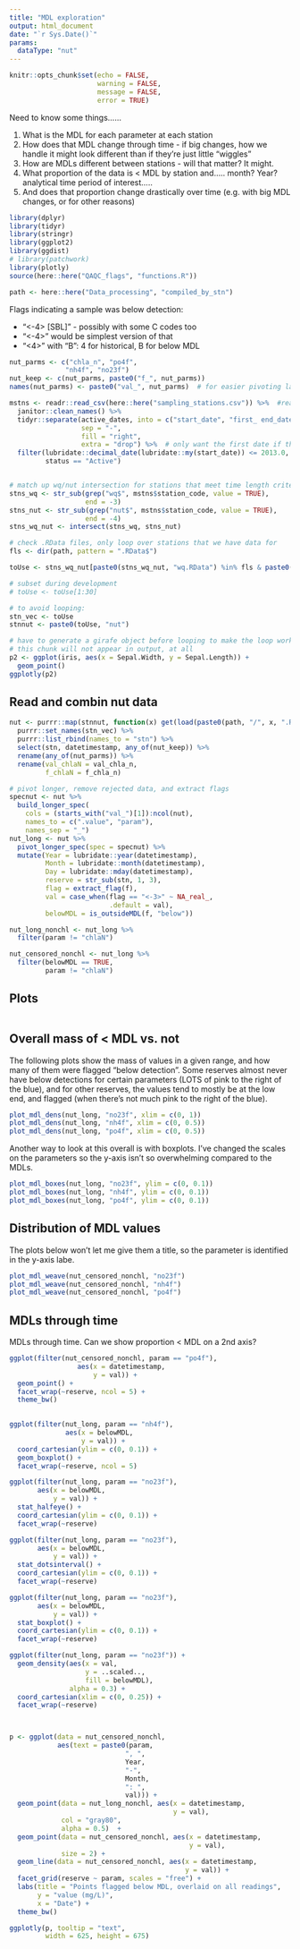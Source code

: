 ```yaml
---
title: "MDL exploration"
output: html_document
date: "`r Sys.Date()`"
params: 
  dataType: "nut"
---
```


```r
knitr::opts_chunk$set(echo = FALSE,
                      warning = FALSE,
                      message = FALSE,
                      error = TRUE)
```

Need to know some things......  

1.  What is the MDL for each parameter at each station  
2.  How does that MDL change through time - if big changes, how we handle it might look different than if they're just little "wiggles"  
3.  How are MDLs different between stations - will that matter? It might.  
4.  What proportion of the data is < MDL by station and..... month? Year? analytical time period of interest.....  
5.  And does that proportion change drastically over time (e.g. with big MDL changes, or for other reasons)  


```r
library(dplyr)
library(tidyr)
library(stringr)
library(ggplot2)
library(ggdist)
# library(patchwork)
library(plotly)
source(here::here("QAQC_flags", "functions.R"))

path <- here::here("Data_processing", "compiled_by_stn")
```

Flags indicating a sample was below detection:  

-  "<-4> [SBL]" - possibly with some C codes too  
-  "<-4>" would be simplest version of that  
-  "<4>" with "B": 4 for historical, B for below MDL  

```r
nut_parms <- c("chla_n", "po4f", 
              "nh4f", "no23f")
nut_keep <- c(nut_parms, paste0("f_", nut_parms))
names(nut_parms) <- paste0("val_", nut_parms)  # for easier pivoting later
```

```r
mstns <- readr::read_csv(here::here("sampling_stations.csv")) %>%  #read.csv threw an error for some reason
  janitor::clean_names() %>%   
  tidyr::separate(active_dates, into = c("start_date", "first_ end_date"),
                  sep = "-",
                  fill = "right",
                  extra = "drop") %>%  # only want the first date if there are multiples
  filter(lubridate::decimal_date(lubridate::my(start_date)) <= 2013.0,
         status == "Active")


# match up wq/nut intersection for stations that meet time length criteria
stns_wq <- str_sub(grep("wq$", mstns$station_code, value = TRUE),
                   end = -3)
stns_nut <- str_sub(grep("nut$", mstns$station_code, value = TRUE),
                   end = -4)
stns_wq_nut <- intersect(stns_wq, stns_nut)
```

```r
# check .RData files, only loop over stations that we have data for
fls <- dir(path, pattern = ".RData$")

toUse <- stns_wq_nut[paste0(stns_wq_nut, "wq.RData") %in% fls & paste0(stns_wq_nut, "nut.RData") %in% fls]

# subset during development
# toUse <- toUse[1:30]

# to avoid looping:
stn_vec <- toUse
stnnut <- paste0(toUse, "nut")
```

```r
# have to generate a girafe object before looping to make the loop work
# this chunk will not appear in output, at all
p2 <- ggplot(iris, aes(x = Sepal.Width, y = Sepal.Length)) +
  geom_point()
ggplotly(p2)
```

## Read and combin nut data  

```r
nut <- purrr::map(stnnut, function(x) get(load(paste0(path, "/", x, ".RData")))) %>% 
  purrr::set_names(stn_vec) %>% 
  purrr::list_rbind(names_to = "stn") %>% 
  select(stn, datetimestamp, any_of(nut_keep)) %>% 
  rename(any_of(nut_parms)) %>% 
  rename(val_chlaN = val_chla_n,
         f_chlaN = f_chla_n) 

# pivot longer, remove rejected data, and extract flags
specnut <- nut %>% 
  build_longer_spec(
    cols = (starts_with("val_")[1]):ncol(nut),
    names_to = c(".value", "param"),
    names_sep = "_")
nut_long <- nut %>% 
  pivot_longer_spec(spec = specnut) %>% 
  mutate(Year = lubridate::year(datetimestamp),
         Month = lubridate::month(datetimestamp),
         Day = lubridate::mday(datetimestamp),
         reserve = str_sub(stn, 1, 3),
         flag = extract_flag(f),
         val = case_when(flag == "<-3>" ~ NA_real_,
                         .default = val),
         belowMDL = is_outsideMDL(f, "below"))

nut_long_nonchl <- nut_long %>% 
  filter(param != "chlaN")

nut_censored_nonchl <- nut_long %>% 
  filter(belowMDL == TRUE,
         param != "chlaN")
```

## Plots  

```r

```

## Overall mass of < MDL vs. not  

The following plots show the mass of values in a given range, and how many of them were flagged "below detection". Some reserves almost never have below detections for certain parameters (LOTS of pink to the right of the blue), and for other reserves, the values tend to mostly be at the low end, and flagged (when there's not much pink to the right of the blue).  

```r
plot_mdl_dens(nut_long, "no23f", xlim = c(0, 1))
plot_mdl_dens(nut_long, "nh4f", xlim = c(0, 0.5))
plot_mdl_dens(nut_long, "po4f", xlim = c(0, 0.5))
```


Another way to look at this overall is with boxplots. I've changed the scales on the parameters so the y-axis isn't so overwhelming compared to the MDLs.    

```r
plot_mdl_boxes(nut_long, "no23f", ylim = c(0, 0.1))
plot_mdl_boxes(nut_long, "nh4f", ylim = c(0, 0.1))
plot_mdl_boxes(nut_long, "po4f", ylim = c(0, 0.1))
```


## Distribution of MDL values  

The plots below won't let me give them a title, so the parameter is identified in the y-axis labe.  

```r
plot_mdl_weave(nut_censored_nonchl, "no23f")
plot_mdl_weave(nut_censored_nonchl, "nh4f")
plot_mdl_weave(nut_censored_nonchl, "po4f")
```



## MDLs through time  

MDLs through time. Can we show proportion < MDL on a 2nd axis?  


```r
ggplot(filter(nut_censored_nonchl, param == "po4f"),
                 aes(x = datetimestamp,
                     y = val)) +
  geom_point() +
  facet_wrap(~reserve, ncol = 5) +
  theme_bw()
  

ggplot(filter(nut_long, param == "nh4f"), 
              aes(x = belowMDL,
                  y = val)) +
  coord_cartesian(ylim = c(0, 0.1)) +
  geom_boxplot() +
  facet_wrap(~reserve, ncol = 5)

ggplot(filter(nut_long, param == "no23f"), 
       aes(x = belowMDL,
           y = val)) +
  stat_halfeye() +
  coord_cartesian(ylim = c(0, 0.1)) +
  facet_wrap(~reserve)

ggplot(filter(nut_long, param == "no23f"), 
       aes(x = belowMDL,
           y = val)) +
  stat_dotsinterval() +
  coord_cartesian(ylim = c(0, 0.1)) +
  facet_wrap(~reserve)

ggplot(filter(nut_long, param == "no23f"), 
       aes(x = belowMDL,
           y = val)) +
  stat_boxplot() +
  coord_cartesian(ylim = c(0, 0.1)) +
  facet_wrap(~reserve)

ggplot(filter(nut_long, param == "no23f")) +
  geom_density(aes(x = val,
                   y = ..scaled..,
                   fill = belowMDL),
               alpha = 0.3) +
  coord_cartesian(xlim = c(0, 0.25)) +
  facet_wrap(~reserve)



p <- ggplot(data = nut_censored_nonchl,
            aes(text = paste0(param,
                             ", ",
                             Year,
                             "-",
                             Month,
                             ": ",
                             val))) +
  geom_point(data = nut_long_nonchl, aes(x = datetimestamp,
                                         y = val),
             col = "gray80",
             alpha = 0.5)  +
  geom_point(data = nut_censored_nonchl, aes(x = datetimestamp,
                                             y = val),
             size = 2) +
  geom_line(data = nut_censored_nonchl, aes(x = datetimestamp,
                                            y = val)) +
  facet_grid(reserve ~ param, scales = "free") +
  labs(title = "Points flagged below MDL, overlaid on all readings",
       y = "value (mg/L)",
       x = "Date") +
  theme_bw()

ggplotly(p, tooltip = "text",
         width = 625, height = 675) 
```

